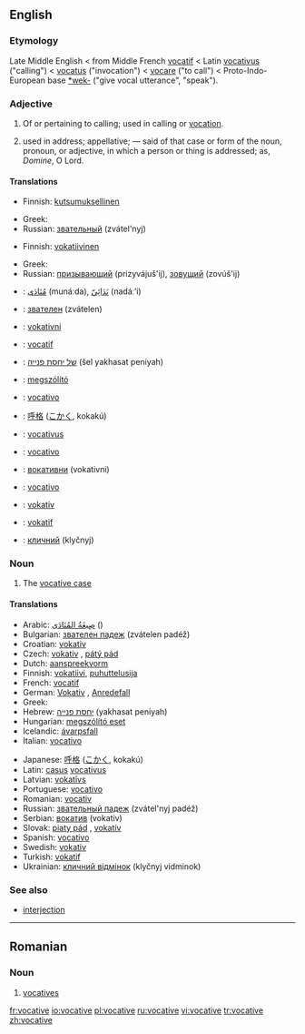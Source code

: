 ==English==

===Etymology===
Late Middle English < from Middle French [[vocatif]] < Latin [[vocativus]] ("calling") < [[vocatus]] ("invocation") < [[vocare]] ("to call") < Proto-Indo-European base [[*wek-]] ("give vocal utterance", "speak").

===Adjective===
{{en-adj}}

# Of or pertaining to calling; used in calling or [[vocation]].
# {{grammar}} used in address; appellative; — said of that case or form of the noun, pronoun, or adjective, in which a person or thing is addressed; as, ''Domine'', O Lord.

====Translations====
{{trans-top|of or pertaining to calling}}
*Finnish: [[kutsumuksellinen]]
{{trans-mid}}
*Greek: {{t|el|κλητικός||tr=klitikós}}
*Russian: [[звательный]] (zvátel'nyj)
{{trans-bottom}}

{{trans-top|grammar: used in address}}
*Finnish: [[vokatiivinen]]
{{trans-mid}}
*Greek: {{t|el|κλητικός||tr=klitikós}}
*Russian: [[призывающий]] (prizyvájuš'ij), [[зовущий]] (zovúš'ij)
{{trans-bottom}}

{{checktrans}}
{{trans-top|Translations to be categorised}}
*{{ttbc|Arabic}}: [[منادى|مُنَادَى]] (munáːda), [[ندائي|نَدَائِيّ]] (nadáː’i)
*{{ttbc|Bulgarian}}: [[звателен]] (zvátelen)
*{{ttbc|Croatian}}: [[vokativni]]
*{{ttbc|French}}: [[vocatif]]
*{{ttbc|Hebrew}}: [[של יחסת פנייה]] (šel yakhasat peniyah) {{f}}
*{{ttbc|Hungarian}}: [[megszólító]]
*{{ttbc|Italian}}: [[vocativo]]
*{{ttbc|Japanese}}: [[呼格]] ([[こかく]], kokakú)
{{trans-mid}}
*{{ttbc|Latin}}: [[vocativus]]
*{{ttbc|Portuguese}}: [[vocativo]]
*{{ttbc|Serbian}}: [[вокативни]] (vokativni)
*{{ttbc|Spanish}}: [[vocativo]]
*{{ttbc|Swedish}}: [[vokativ]]
*{{ttbc|Turkish}}: [[vokatif]]
*{{ttbc|Ukrainian}}: [[кличний]] (klyčnyj)
{{trans-bottom}}

===Noun===
{{en-noun}}

# {{grammar}} The [[vocative case]]

====Translations====
{{trans-top|grammatical case}}
*Arabic: [[صيغة المنادى|صِيغَةُ المُنَادَى]] ({{IPA|ʂíːɣatu l-munáːda}}) {{f}}
*Bulgarian: [[звателен падеж]] (zvátelen padéž) {{m}}
*Croatian: [[vokativ]] {{m}}
*Czech: [[vokativ]] {{m}}, [[pátý pád]] {{m}}
*Dutch: [[aanspreekvorm]] {{m}}
*Finnish: [[vokatiivi]], [[puhuttelusija]]
*French: [[vocatif]] {{m}}
*German: [[Vokativ]] {{m}}, [[Anredefall]] {{m}}
*Greek: {{t|el|κλητική|f|tr=klitikí}}
*Hebrew: [[יחסת פנייה]] (yakhasat peniyah) {{f}}
*Hungarian: [[megszólító eset]]
*Icelandic: [[ávarpsfall]] {{n}}
*Italian: [[vocativo]] {{m}}
{{trans-mid}}
*Japanese: [[呼格]] ([[こかく]], kokakú)
*Latin: [[casus]] [[vocativus]] {{m}}
*Latvian: [[vokatīvs]] {{m}}
*Portuguese: [[vocativo]] {{m}}
*Romanian: [[vocativ]] {{n}}
*Russian: [[звательный падеж]] (zvátel'nyj padéž) {{m}}
*Serbian: [[вокатив]] (vokativ) {{m}}
*Slovak: [[piaty pád]] {{m}}, [[vokatív]] {{m}}
*Spanish: [[vocativo]] {{m}}
*Swedish: [[vokativ]]
*Turkish: [[vokatif]]
*Ukrainian: [[кличний відмінок]] (klyčnyj vidminok) {{m}}
{{trans-bottom}}

===See also===
*[[interjection]]

----

==Romanian==

===Noun===
{{ro-pl|vocativ|gend=n}}

# [[vocatives]]

[[fr:vocative]]
[[io:vocative]]
[[pl:vocative]]
[[ru:vocative]]
[[vi:vocative]]
[[tr:vocative]]
[[zh:vocative]]